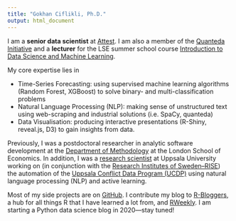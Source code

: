 ```yaml
---
title: "Gokhan Ciflikli, Ph.D."
output: html_document
---
```


<!-- Click [here](/Gokhan_Ciflikli_Resume.pdf) for my resume. -->

I am a __senior data scientist__ at [Attest](https://www.askattest.com/). I am also a member of the [Quanteda Initiative](https://quanteda.org/people/) and a __lecturer__ for the LSE summer school course [Introduction to Data Science and Machine Learning](https://www.lse.ac.uk/study-at-lse/Summer-Schools/Summer-School/Courses/Secure/Research-Methods-Data-Science-and-Mathematics/ME314).

My core expertise lies in

- Time-Series Forecasting: using supervised machine learning algorithms (Random Forest, XGBoost) to solve binary- and multi-classification problems
- Natural Language Processing (NLP): making sense of unstructured text using web-scraping and industrial solutions (i.e. SpaCy, quanteda)
- Data Visualisation: producing interactive presentations (R-Shiny, reveal.js, D3) to gain insights from data.

Previously, I was a postdoctoral researcher in analytic software development at the [Department of Methodology](http://www.lse.ac.uk/Methodology/People/Researchers/Gokhan-Ciflikli) at the London School of Economics. In addition, I was a [research scientist](http://katalog.uu.se/profile/?id=N19-495) at Uppsala University working on (in conjunction with the [Research Institutes of Sweden--RISE](https://www.ri.se/en)) the automation of the [Uppsala Conflict Data Program (UCDP)](https://ucdp.uu.se/) using natural language processing (NLP) and active learning.

Most of my side projects are on [GitHub](https://github.com/ciflikli). I contribute my blog to [R-Bloggers](https://www.r-bloggers.com/), a hub for all things R that I have learned a lot from, and [RWeekly](https://rweekly.org/). I am starting a Python data science blog in 2020---stay tuned!